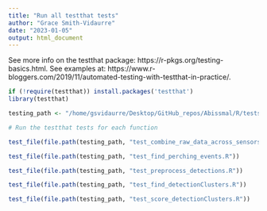 ```yaml
---
title: "Run all testthat tests"
author: "Grace Smith-Vidaurre"
date: "2023-01-05"
output: html_document
---
```


See more info on the testthat package: https://r-pkgs.org/testing-basics.html. See examples at: https://www.r-bloggers.com/2019/11/automated-testing-with-testthat-in-practice/.

```r

if (!require(testthat)) install.packages('testthat')
library(testthat)

testing_path <- "/home/gsvidaurre/Desktop/GitHub_repos/Abissmal/R/tests/testthat/"

# Run the testthat tests for each function

test_file(file.path(testing_path, "test_combine_raw_data_across_sensors.R"))

test_file(file.path(testing_path, "test_find_perching_events.R"))

test_file(file.path(testing_path, "test_preprocess_detections.R"))

test_file(file.path(testing_path, "test_find_detectionClusters.R"))

test_file(file.path(testing_path, "test_score_detectionClusters.R"))

```
